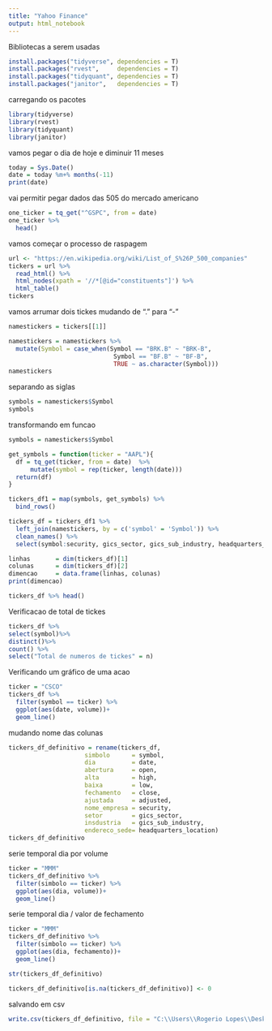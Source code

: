 ```yaml
---
title: "Yahoo Finance"
output: html_notebook
---
```

Bibliotecas a serem usadas
```r
install.packages("tidyverse", dependencies = T)
install.packages("rvest",     dependencies = T)
install.packages("tidyquant", dependencies = T)
install.packages("janitor",   dependencies = T)
```
carregando os pacotes
```r
library(tidyverse)
library(rvest)
library(tidyquant)
library(janitor)

```

vamos pegar o dia de hoje e diminuir 11 meses
```r
today = Sys.Date()
date = today %m+% months(-11)
print(date)
```
vai permitir pegar dados das 505 do mercado americano
```r
one_ticker = tq_get("^GSPC", from = date)
one_ticker %>% 
  head()
```
vamos começar o processo de raspagem
```r
url <- "https://en.wikipedia.org/wiki/List_of_S%26P_500_companies"
tickers = url %>%
  read_html() %>%
  html_nodes(xpath = '//*[@id="constituents"]') %>% 
  html_table()
tickers
```
vamos arrumar dois tickes mudando de "." para "-"
```r
namestickers = tickers[[1]]
```

```r
namestickers = namestickers %>% 
  mutate(Symbol = case_when(Symbol == "BRK.B" ~ "BRK-B",
                             Symbol == "BF.B" ~ "BF-B",
                             TRUE ~ as.character(Symbol)))
namestickers
```

separando as siglas
```r
symbols = namestickers$Symbol
symbols
```
transformando em funcao 
```r
symbols = namestickers$Symbol
```

```r
get_symbols = function(ticker = "AAPL"){
  df = tq_get(ticker, from = date)  %>%  
      mutate(symbol = rep(ticker, length(date)))
  return(df)
}

```

```r
tickers_df1 = map(symbols, get_symbols) %>% 
  bind_rows()
```

```r
tickers_df = tickers_df1 %>% 
  left_join(namestickers, by = c('symbol' = 'Symbol')) %>% 
  clean_names() %>% 
  select(symbol:security, gics_sector, gics_sub_industry, headquarters_location)
```

```r
linhas       = dim(tickers_df)[1]
colunas      = dim(tickers_df)[2]
dimencao     = data.frame(linhas, colunas)
print(dimencao)
```

```r
tickers_df %>% head()
```
Verificacao de total de tickes
```r
tickers_df %>% 
select(symbol)%>% 
distinct()%>% 
count() %>% 
select("Total de numeros de tickes" = n)
```
Verificando um gráfico de uma acao
```r
ticker = "CSCO"
tickers_df %>% 
  filter(symbol == ticker) %>% 
  ggplot(aes(date, volume))+
  geom_line()
```
mudando nome das colunas
```r
tickers_df_definitivo = rename(tickers_df, 
                     simbolo      = symbol,
                     dia          = date,
                     abertura     = open,
                     alta         = high,
                     baixa        = low,
                     fechamento   = close,
                     ajustada     = adjusted,
                     nome_empresa = security,
                     setor        = gics_sector,
                     insdustria   = gics_sub_industry,
                     endereco_sede= headquarters_location)
tickers_df_definitivo
```
serie temporal dia por volume
```r
ticker = "MMM"
tickers_df_definitivo %>% 
  filter(simbolo == ticker) %>% 
  ggplot(aes(dia, volume))+
  geom_line()
```
serie temporal dia / valor de fechamento
```r
ticker = "MMM"
tickers_df_definitivo %>% 
  filter(simbolo == ticker) %>% 
  ggplot(aes(dia, fechamento))+
  geom_line()
```

```r
str(tickers_df_definitivo)
```
```r
tickers_df_definitivo[is.na(tickers_df_definitivo)] <- 0
```


salvando em csv
```r
write.csv(tickers_df_definitivo, file = "C:\\Users\\Rogerio Lopes\\Desktop\\Rogerio\\DesafioLaraia\\tickers.csv", sep = ".")
```

